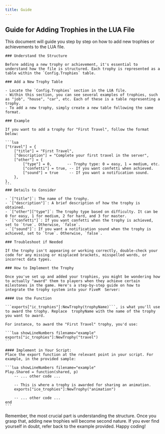 ```yaml
---
title: Guide
---
```



## Guide for Adding Trophies in the LUA File
This document will guide you step by step on how to add new trophies or achievements to the LUA file.

<Steps>

    ### Understand the Structure

    Before adding a new trophy or achievement, it's essential to understand how the file is structured. Each trophy is represented as a table within the `Config.Trophies` table.

    ### Add a New Trophy Table

    - Locate the `Config.Trophies` section in the LUA file.
    - Within this section, you can see several examples of trophies, such as "job", "house", "car", etc. Each of these is a table representing a trophy.
    - To add a new trophy, simply create a new table following the same format.

    ### Example

    If you want to add a trophy for "First Travel", follow the format below:

    ```lua
    ["travel"] = {
        ["title"] = "First Travel",
        ["description"] = "Complete your first travel in the server",
        ["other"] = {
            ["type"] = 0,       -- Trophy type: 0 = easy, 1 = medium, etc.
            ["confetti"] = true, -- If you want confetti when achieved.
            ["sound"] = true     -- If you want a notification sound.
        },
    },
    ```
    ### Details to Consider

    - `["title"]`: The name of the trophy.
    - `["description"]`: A brief description of how the trophy is obtained.
    - `["other"]["type"]`: The trophy type based on difficulty. It can be 0 for easy, 1 for medium, 2 for hard, and 3 for master.
    - `["confetti"]`: If you want confetti when the trophy is achieved, set to `true`. Otherwise, `false`.
    - `["sound"]`: If you want a notification sound when the trophy is achieved, set to `true`. Otherwise, `false`.

    ### Troubleshoot if Needed
    
    If the trophy isn't appearing or working correctly, double-check your code for any missing or misplaced brackets, misspelled words, or incorrect data types.

    ### How to Implement the Trophy

    Once you've set up and added your trophies, you might be wondering how to actually "award" them to players when they achieve certain milestones in the game. Here's a step-by-step guide on how to integrate the trophy system into your FiveM  Server:

    #### Use the Function

    ```exports["ic_trophies"]:NewTrophy(trophyName)```, is what you'll use to award the trophy. Replace  trophyName with the name of the trophy you want to award.

    For instance, to award the "First Travel" trophy, you'd use:

    ```lua showLineNumbers filename="example"
    exports["ic_trophies"]:NewTrophy("travel")
    ```

    #### Implement in Your Script: 
    Place the export function at the relevant point in your script. For example, in the provided sample:

    ```lua showLineNumbers filename="example"
    Play.Shared = function(shared, p)
        -- ... other code ...

        -- This is where a trophy is awarded for sharing an animation.
        exports["ice_trophies"]:NewTrophy("animation")
        
        -- ... other code ...
    end
    ```

</Steps>

Remember, the most crucial part is understanding the structure. Once you grasp that, adding new trophies will become second nature. If you ever find yourself in doubt, refer back to the example provided. Happy coding!
